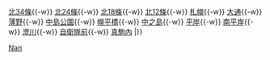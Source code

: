 {{鐵道路線|
| 模板名稱 = 南北線 (札幌市營地下鐵)
| 名稱 = [[File:ST Logo.svg|20px|札幌市交通局|link=札幌市交通局]] <small>[[札幌市營地下鐵]]</small> [[南北線 (札幌市營地下鐵)|南北線]] [[File:Subway SapporoNamboku.svg|18px]]
| 代表色 = #008000
| 背景色 = #e0ffe0
| 車站列表 = [[麻生站|麻生]]{{-w}} [[北34條站|北34條]]{{-w}} [[北24條站|北24條]]{{-w}} [[北18條站|北18條]]{{-w}} [[北12條站|北12條]]{{-w}} [[札幌站 (札幌市營地下鐵)|札幌]]{{-w}} [[大通站 (北海道)|大通]]{{-w}} [[薄野站|薄野]]{{-w}} [[中島公園站|中島公園]]{{-w}} [[幌平橋站|幌平橋]]{{-w}} [[中之島站 (北海道)|中之島]]{{-w}} [[平岸站 (札幌市)|平岸]]{{-w}} [[南平岸站|南平岸]]{{-w}} [[澄川站|澄川]]{{-w}} [[自衛隊前站|自衛隊前]]{{-w}} [[真駒內站|真駒內]]
|}}<noinclude>
[[Category:札幌市交通局路線模板|Nan]]

</noinclude>